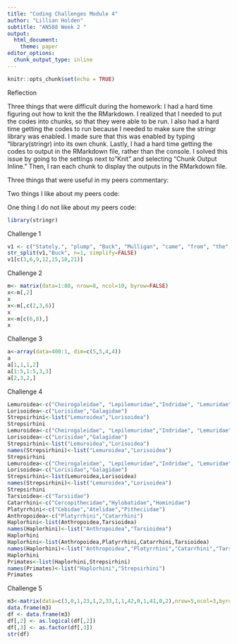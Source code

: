 ```yaml
---
title: "Coding Challenges Module 4"
author: "Lillian Holden"
subtitle: "AN588 Week 2 "
output: 
  html_document: 
    theme: paper
editor_options: 
  chunk_output_type: inline
---
```

```r
knitr::opts_chunk$set(echo = TRUE)
```



Reflection

Three things that were difficult during the homework: 
I had a hard time figuring out how to knit the the RMarkdown. I realized that I needed to put the codes into chunks, so that they were able to be run. I also had a hard time getting the codes to run because I needed to make sure the stringr library was enabled. I made sure that this was enabled by typing "library(stringr) into its own chunk. Lastly, I had a hard time getting the codes to output in the RMarkdown file, rather than the console. I solved this issue by going to the settings next to "Knit" and selecting "Chunk Output Inline." Then, I ran each chunk to display the outputs in the RMarkdown file.

Three things that were useful in my peers commentary: 

Two things I like about my peers code:

One thing I do not like about my peers code: 


```r
library(stringr)
```

Challenge 1

```r
v1 <- c("Stately,", "plump", "Buck", "Mulligan", "came", "from", "the", "stairhead,", "bearing", "a", "bowl", "of", "lather", "on", "which", "a", "mirror", "and", "a", "razor", "lay", "crossed.") 
str_split(v1,"Buck", n=1, simplify=FALSE)
v1[c(3,6,9,12,15,18,21)]
```
Challenge 2

```r
m<- matrix(data=1:80, nrow=8, ncol=10, byrow=FALSE)
x<-m[,2]
x
x<-m[,c(2,3,6)]
x
x<-m[c(6,8),]
x
```
Challenge 3

```r

a<-array(data=400:1, dim=c(5,5,4,4))
a
a[1,1,1,2]
a[1:5,1:5,3,3]
a[2,3,2,]
```
Challenge 4

```r
Lemuroidea<-c("Cheirogaleidae", "Lepilemuridae","Indridae", "Lemuridae", "Daubentoniidae")
Lorisoidea<-c("Lorisidae","Galagidae")
Strepsirhini<-list("Lemuroidea","Lorisoidea")
Strepsirhini
Lemuroidea<-c("Cheirogaleidae", "Lepilemuridae","Indridae", "Lemuridae", "Daubentoniidae")
Lorisoidea<-c("Lorisidae","Galagidae")
Strepsirhini<-list("Lemuroidea","Lorisoidea")
names(Strepsirhini)<-list("Lemuroidea","Lorisoidea")
Strepsirhini
Lemuroidea<-c("Cheirogaleidae", "Lepilemuridae","Indridae", "Lemuridae", "Daubentoniidae")
Lorisoidea<-c("Lorisidae","Galagidae")
Strepsirhini<-list(Lemuroidea,Lorisoidea)
names(Strepsirhini)<-list("Lemuroidea","Lorisoidea")
Strepsirhini
Tarsioidea<-c("Tarsiidae")
Catarrhini<-c("Cercopithecidae","Hylobatidae","Hominidae")
Platyrrhini<-c("Cebidae","Atelidae","Pitheciidae")
Anthropoidea<-c("Platyrrhini","Catarrhini")
Haplorhini<-list(Anthropoidea,Tarsioidea)
names(Haplorhini)<-list("Anthropoidea","Tarsioidea")
Haplorhini
Haplorhini<-list(Anthropoidea,Platyrrhini,Catarrhini,Tarsioidea)
names(Haplorhini)<-list("Anthropoidea","Platyrrhini","Catarrhini","Tarsioidea")
Haplorhini
Primates<-list(Haplorhini,Strepsirhini)
names(Primates)<-list("Haplorhini","Strepsirhini")
Primates
```
Challenge 5 

```r
m3<-matrix(data=c(3,0,1,23,1,2,33,1,1,42,0,1,41,0,2),nrow=5,ncol=3,byrow=TRUE)
data.frame(m3)
df <- data.frame(m3)
df[,2] <- as.logical(df[,2])
df[,3] <- as.factor(df[,3])
str(df)
```